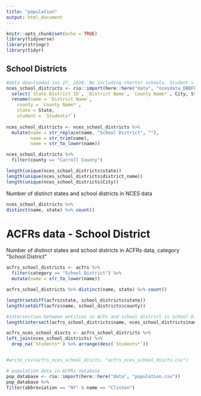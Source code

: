 ```yaml
---
title: "population"
output: html_document
---
```


```r
knitr::opts_chunk$set(echo = TRUE)
library(tidyverse)
library(stringr)
library(tidyr)
```

## School Districts


```r
#data downloaded Jan 27, 2020. No including charter schools. Student > 1. 
nces_school_districts <- rio::import(here::here("data", "ncesdata_DBBFFFC.xlsx"), skip = 14) %>% 
  select(`State District ID`, `District Name`, `County Name*`, City, State, `Students*`) %>% 
  rename(name = `District Name`,
    county = `County Name*`, 
    state = State, 
    student = `Students*`)
  
nces_school_districts <- nces_school_districts %>% 
  mutate(name = str_replace(name, "School District", ""),
         name = str_trim(name),
         name = str_to_lower(name)) 

nces_school_districts %>% 
  filter(county == "Carroll County")
```


```r
length(unique(nces_school_districts$state))
length(unique(nces_school_districts$district_name))
length(unique(nces_school_districts$City))

```

Number of distinct states and school districts in NCES data

```r
nces_school_districts %>% 
distinct(name, state) %>% count()
```


# ACFRs data - School District

Number of distinct states and school districts in ACFRs data, category "School District"
```r

acfrs_school_districts <- acfrs %>% 
  filter(category == "School District") %>% 
  mutate(name = str_to_lower(name))

acfrs_school_districts %>% distinct(name, state) %>% count()

length(setdiff(acfrs$state, school_districts$state))
length(setdiff(acfrs$name, school_districts$county))

#intersection between entities in ACFs and school district in School Disctrict
length(intersect(acfrs_school_districts$name, nces_school_districts$name))

acfrs_nces_school_discts <- acfrs_school_districts %>% 
left_join(nces_school_districts) %>% 
  drop_na(`Students*`) %>% arrange(desc(`Students*`))


#write_csv(acfrs_nces_school_discts, "acfrs_nces_school_discts.csv")

```



```r
# population data in ACFRs database
pop_database <- rio::import(here::here("data", "population.csv"))
pop_database %>% 
filter(abbreviation == "NY" & name == "Clinton") 
  
```


